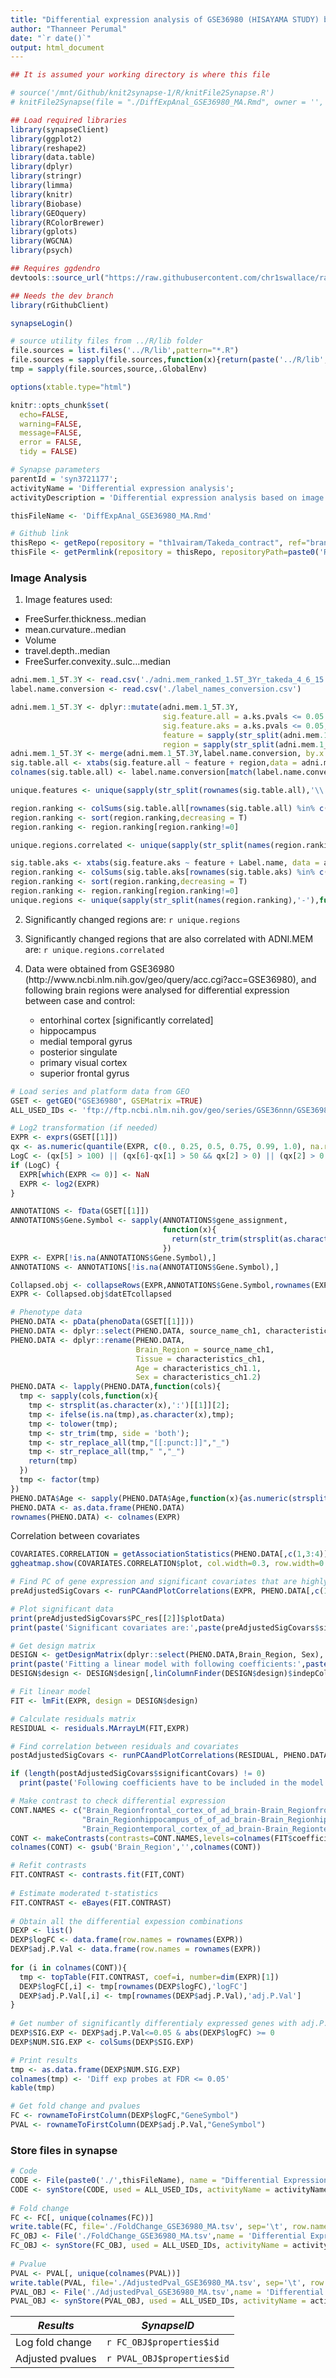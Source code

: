 ```yaml
---
title: "Differential expression analysis of GSE36980 (HISAYAMA STUDY) based on ADNI 1.5T 3Yr results from Elias"
author: "Thanneer Perumal"
date: "`r date()`"
output: html_document
---
```

  
```r
## It is assumed your working directory is where this file

# source('/mnt/Github/knit2synapse-1/R/knitFile2Synapse.R')
# knitFile2Synapse(file = "./DiffExpAnal_GSE36980_MA.Rmd", owner = '', name = "Differential Expression Analysis GSE36980 MA",overwrite=F)

## Load required libraries
library(synapseClient)
library(ggplot2)
library(reshape2)
library(data.table)
library(dplyr)
library(stringr)
library(limma)
library(knitr)
library(Biobase)
library(GEOquery)
library(RColorBrewer)
library(gplots)
library(WGCNA)
library(psych)

## Requires ggdendro
devtools::source_url("https://raw.githubusercontent.com/chr1swallace/random-functions/master/R/ggplot-heatmap.R")

## Needs the dev branch
library(rGithubClient)

synapseLogin()

# source utility files from ../R/lib folder
file.sources = list.files('../R/lib',pattern="*.R")
file.sources = sapply(file.sources,function(x){return(paste('../R/lib',x,sep='/'))})
tmp = sapply(file.sources,source,.GlobalEnv)

options(xtable.type="html")

knitr::opts_chunk$set(
  echo=FALSE,
  warning=FALSE,
  message=FALSE,
  error = FALSE,
  tidy = FALSE)
```

```r
# Synapse parameters
parentId = 'syn3721177';
activityName = 'Differential expression analysis';
activityDescription = 'Differential expression analysis based on image features';

thisFileName <- 'DiffExpAnal_GSE36980_MA.Rmd'

# Github link
thisRepo <- getRepo(repository = "th1vairam/Takeda_contract", ref="branch", refName='master')
thisFile <- getPermlink(repository = thisRepo, repositoryPath=paste0('Rmd/',thisFileName))
```

### Image Analysis

1. Image features used:
  * FreeSurfer.thickness..median  
  * mean.curvature..median         
  * Volume
  * travel.depth..median  
  * FreeSurfer.convexity..sulc...median

```r
adni.mem.1_5T.3Y <- read.csv('./adni.mem_ranked_1.5T_3Yr_takeda_4_6_15.csv')
label.name.conversion <- read.csv('./label_names_conversion.csv')

adni.mem.1_5T.3Y <- dplyr::mutate(adni.mem.1_5T.3Y, 
                                  sig.feature.all = a.ks.pvals <= 0.05 & a.cor.pvals <= 0.05,
                                  sig.feature.aks = a.ks.pvals <= 0.05,
                                  feature = sapply(str_split(adni.mem.1_5T.3Y$var.nms,'\\.'),function(x){paste(x[-(length(x))],collapse='.')}),
                                  region = sapply(str_split(adni.mem.1_5T.3Y$var.nms,'\\.'),function(x){paste(x[(length(x))],collapse='.')}))
adni.mem.1_5T.3Y <- merge(adni.mem.1_5T.3Y,label.name.conversion, by.x = 'region', by.y = 'Label')
sig.table.all <- xtabs(sig.feature.all ~ feature + region,data = adni.mem.1_5T.3Y)
colnames(sig.table.all) <- label.name.conversion[match(label.name.conversion$Label,colnames(sig.table.all)),1]

unique.features <- unique(sapply(str_split(rownames(sig.table.all),'\\.'),function(x){x <- x[x!=""];l <- length(x);ifelse(l>1,paste(x[-(l)],collapse='.'),x)}))

region.ranking <- colSums(sig.table.all[rownames(sig.table.all) %in% c('FreeSurfer.thickness..median','mean.curvature..median','Volume','travel.depth..median','FreeSurfer.convexity..sulc...median'),])
region.ranking <- sort(region.ranking,decreasing = T)
region.ranking <- region.ranking[region.ranking!=0]

unique.regions.correlated <- unique(sapply(str_split(names(region.ranking),'-'),function(x){x[[length(x)]]}))

sig.table.aks <- xtabs(sig.feature.aks ~ feature + Label.name, data = adni.mem.1_5T.3Y)
region.ranking <- colSums(sig.table.aks[rownames(sig.table.aks) %in% c('FreeSurfer.thickness..median','mean.curvature..median','Volume','travel.depth..median','FreeSurfer.convexity..sulc...median'),])
region.ranking <- sort(region.ranking,decreasing = T)
region.ranking <- region.ranking[region.ranking!=0]
unique.regions <- unique(sapply(str_split(names(region.ranking),'-'),function(x){x[[length(x)]]}))

```
2. Significantly changed regions are: `r unique.regions`
3. Significantly changed regions that are also correlated with ADNI.MEM are: `r unique.regions.correlated`

4. Data were obtained from GSE36980 (http://www.ncbi.nlm.nih.gov/geo/query/acc.cgi?acc=GSE36980), and following brain regions were analysed for differential expression between case and control:
    * entorhinal cortex [significantly correlated]
    * hippocampus
    * medial temporal gyrus 
    * posterior singulate
    * primary visual cortex
    * superior frontal gyrus

```r
# Load series and platform data from GEO
GSET <- getGEO("GSE36980", GSEMatrix =TRUE)
ALL_USED_IDs <- 'ftp://ftp.ncbi.nlm.nih.gov/geo/series/GSE36nnn/GSE36980/matrix/'

# Log2 transformation (if needed)
EXPR <- exprs(GSET[[1]])
qx <- as.numeric(quantile(EXPR, c(0., 0.25, 0.5, 0.75, 0.99, 1.0), na.rm=T))
LogC <- (qx[5] > 100) || (qx[6]-qx[1] > 50 && qx[2] > 0) || (qx[2] > 0 && qx[2] < 1 && qx[4] > 1 && qx[4] < 2)
if (LogC) { 
  EXPR[which(EXPR <= 0)] <- NaN
  EXPR <- log2(EXPR)
}

ANNOTATIONS <- fData(GSET[[1]])
ANNOTATIONS$Gene.Symbol <- sapply(ANNOTATIONS$gene_assignment,
                                  function(x){
                                    return(str_trim(strsplit(as.character(x),'//')[[1]][2]))
                                  })
EXPR <- EXPR[!is.na(ANNOTATIONS$Gene.Symbol),]
ANNOTATIONS <- ANNOTATIONS[!is.na(ANNOTATIONS$Gene.Symbol),]

Collapsed.obj <- collapseRows(EXPR,ANNOTATIONS$Gene.Symbol,rownames(EXPR))
EXPR <- Collapsed.obj$datETcollapsed
```

```r
# Phenotype data
PHENO.DATA <- pData(phenoData(GSET[[1]]))
PHENO.DATA <- dplyr::select(PHENO.DATA, source_name_ch1, characteristics_ch1, characteristics_ch1.1, characteristics_ch1.2)
PHENO.DATA <- dplyr::rename(PHENO.DATA, 
                            Brain_Region = source_name_ch1, 
                            Tissue = characteristics_ch1, 
                            Age = characteristics_ch1.1, 
                            Sex = characteristics_ch1.2)
PHENO.DATA <- lapply(PHENO.DATA,function(cols){
  tmp <- sapply(cols,function(x){
    tmp <- strsplit(as.character(x),':')[[1]][2];
    tmp <- ifelse(is.na(tmp),as.character(x),tmp);
    tmp <- tolower(tmp);
    tmp <- str_trim(tmp, side = 'both');   
    tmp <- str_replace_all(tmp,"[[:punct:]]","_")
    tmp <- str_replace_all(tmp," ","_")
    return(tmp)
  })
  tmp <- factor(tmp)
})
PHENO.DATA$Age <- sapply(PHENO.DATA$Age,function(x){as.numeric(strsplit(as.character(x),'_')[[1]][1]);})
PHENO.DATA <- as.data.frame(PHENO.DATA)
rownames(PHENO.DATA) <- colnames(EXPR)
```

Correlation between covariates
```r
COVARIATES.CORRELATION = getAssociationStatistics(PHENO.DATA[,c(1,3:4)], PVAL = 1)
ggheatmap.show(COVARIATES.CORRELATION$plot, col.width=0.3, row.width=0.15)
```

```r
# Find PC of gene expression and significant covariates that are highly correlated with PCs
preAdjustedSigCovars <- runPCAandPlotCorrelations(EXPR, PHENO.DATA[,c(1:2,3,3,4)],'expression', isKeyPlot=TRUE)

# Plot significant data
print(preAdjustedSigCovars$PC_res[[2]]$plotData)
print(paste('Significant covariates are:',paste(preAdjustedSigCovars$significantCovars,collapse=',')))

# Get design matrix
DESIGN <- getDesignMatrix(dplyr::select(PHENO.DATA,Brain_Region, Sex), Intercept = F)
print(paste('Fitting a linear model with following coefficients:',paste(colnames(DESIGN$design),collapse=',')))
DESIGN$design <- DESIGN$design[,linColumnFinder(DESIGN$design)$indepCols]

# Fit linear model
FIT <- lmFit(EXPR, design = DESIGN$design)

# Calculate residuals matrix
RESIDUAL <- residuals.MArrayLM(FIT,EXPR)

# Find correlation between residuals and covariates 
postAdjustedSigCovars <- runPCAandPlotCorrelations(RESIDUAL, PHENO.DATA[,c(1,3,3,4)], 'residual expression', isKeyPlot=TRUE)

if (length(postAdjustedSigCovars$significantCovars) != 0)
  print(paste('Following coefficients have to be included in the model:',paste(postAdjustedSigCovars$significantCovars,collapse=',')))

# Make contrast to check differential expression
CONT.NAMES <- c("Brain_Regionfrontal_cortex_of_ad_brain-Brain_Regionfrontal_cortex_of_non_ad_brain",
                "Brain_Regionhippocampus_of_of_ad_brain-Brain_Regionhippocampus_of_of_non_ad_brain",
                "Brain_Regiontemporal_cortex_of_ad_brain-Brain_Regiontemporal_cortex_of_non_ad_brain")
CONT <- makeContrasts(contrasts=CONT.NAMES,levels=colnames(FIT$coefficients))
colnames(CONT) <- gsub('Brain_Region','',colnames(CONT))

# Refit contrasts
FIT.CONTRAST <- contrasts.fit(FIT,CONT)
  
# Estimate moderated t-statistics
FIT.CONTRAST <- eBayes(FIT.CONTRAST)
  
# Obtain all the differential expession combinations
DEXP <- list()
DEXP$logFC <- data.frame(row.names = rownames(EXPR))
DEXP$adj.P.Val <- data.frame(row.names = rownames(EXPR))
  
for (i in colnames(CONT)){
  tmp <- topTable(FIT.CONTRAST, coef=i, number=dim(EXPR)[1])    
  DEXP$logFC[,i] <- tmp[rownames(DEXP$logFC),'logFC']
  DEXP$adj.P.Val[,i] <- tmp[rownames(DEXP$adj.P.Val),'adj.P.Val']
}
  
# Get number of significantly differentialy expressed genes with adj.P.Val <= 0.05 and abs(logFC) >= 0
DEXP$SIG.EXP <- DEXP$adj.P.Val<=0.05 & abs(DEXP$logFC) >= 0   
DEXP$NUM.SIG.EXP <- colSums(DEXP$SIG.EXP)
```

```r
# Print results
tmp <- as.data.frame(DEXP$NUM.SIG.EXP)
colnames(tmp) <- 'Diff exp probes at FDR <= 0.05'
kable(tmp)

# Get fold change and pvalues
FC <- rownameToFirstColumn(DEXP$logFC,"GeneSymbol")
PVAL <- rownameToFirstColumn(DEXP$adj.P.Val,"GeneSymbol")
```

### Store files in synapse
 
```r
# Code
CODE <- File(paste0('./',thisFileName), name = "Differential Expression Analysis GSE36980 MA", parentId = parentId)
CODE <- synStore(CODE, used = ALL_USED_IDs, activityName = activityName, executed = thisFile, activityDescription = activityDescription)
      
# Fold change
FC <- FC[, unique(colnames(FC))]
write.table(FC, file='./FoldChange_GSE36980_MA.tsv', sep='\t', row.names=F, quote=F)
FC_OBJ <- File('./FoldChange_GSE36980_MA.tsv',name = 'Differential Expression Analysis GSE36980 MA logFC',parentId = parentId)
FC_OBJ <- synStore(FC_OBJ, used = ALL_USED_IDs, activityName = activityName, executed=CODE$properties$id, activityDescription = activityDescription)
    
# Pvalue
PVAL <- PVAL[, unique(colnames(PVAL))]
write.table(PVAL, file='./AdjustedPval_GSE36980_MA.tsv', sep='\t', row.names=F, quote=F)
PVAL_OBJ <- File('./AdjustedPval_GSE36980_MA.tsv',name = 'Differential Expression Analysis GSE36980 MA adjPval',parentId = parentId)
PVAL_OBJ <- synStore(PVAL_OBJ, used = ALL_USED_IDs, activityName = activityName, executed=CODE$properties$id, activityDescription = activityDescription)
```
|  *Results*           |  *SynapseID*                    |
|  -------             |   ---------                     |
|  Log fold change     |  `r FC_OBJ$properties$id`       |
|  Adjusted pvalues    |  `r PVAL_OBJ$properties$id`     |